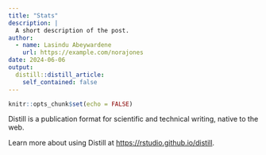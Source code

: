 ```yaml
---
title: "Stats"
description: |
  A short description of the post.
author:
  - name: Lasindu Abeywardene
    url: https://example.com/norajones
date: 2024-06-06
output:
  distill::distill_article:
    self_contained: false
---
```



```r
knitr::opts_chunk$set(echo = FALSE)
```

Distill is a publication format for scientific and technical writing, native to the web.

Learn more about using Distill at <https://rstudio.github.io/distill>.


